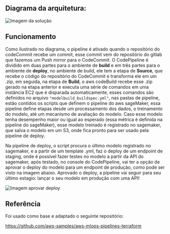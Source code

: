 ## Diagrama da arquitetura:

![Imagem da solução](/diagrama_infra.png)

## Funcionamento

Como ilustrado no diagrama, o pipeline é ativado quando o repositório do codeCommit recebe um commit, esse commit vem do repositório do gitlab que fazemos um Push mirror para o CodeCommit. O CodePipeline é dividido em duas partes para o ambiente de **build** e em três partes para o ambiente de **deploy**, no ambiente de build, ele tem a etapa de **Source**, que recebe o código do repositório do CodeCommit e transforma ele em um .zip, em seguida, na etapa de **Build**, o aws codeBuild recebe esse .zip gerado na etapa anterior e executa uma série de comandos em uma instância EC2 que é disparada automaticamente, esses comandos são definidos no arquivo `"modelbuild_buildspec.yml"`, nas pastas de pipeline, estão contidos os scripts que definem o pipeline do aws sageMaker, essa pipeline define etapas desde um processamento dos dados, o treinamento do modelo, até um mecanismo de avaliação do modelo. Caso esse modelo tenha desempenho maior ou igual ao esperado (essa métrica é definida na pipeline do sageMaker), esse modelo treinado é registrado no sagemaker, que salva o modelo em um S3, onde fica pronto para ser usado pela pipeline de deploy.

Na pipeline de deploy, o script procura o último modelo registrado no sagemaker, e a partir de um template .yml, faz o deploy de um endpoint de staging, onde é possível fazer testes no modelo a partir da API do sagemaker, após testado, no console do CodePipeline, vai ter a opção de aprovar o deploy do modelo para um endpoint de produção, como pode ser visto na imagem abaixo. Aprovado o deploy, a pipeline vai seguir para seu último estagio: lançar o seu modelo em produção com uma API!

![Imagem aprovar deploy](/model_aprove_sagemaker.png)


## Referência

Foi usado como base e adaptado o seguinte repositório:

https://github.com/aws-samples/aws-mlops-pipelines-terraform